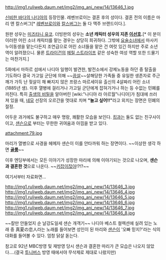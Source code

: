 http://img1.ruliweb.daum.net/img2/img_ani_new/14/13646_1.jpg

[[신비한 바다의 나디아]]의 등장인물. 레벤브로이는 결혼 후의 성이다. 결혼 전의 이름은 마리 앤 칼스버그[* [[레벤브로이]]와 [[칼스버그]]는 둘 다 맥주 브랜드이다.].

원판 성우는 [[미즈타니 유코]]. 더빙판의 성우는 '''소년 캐릭터 성우의 지존 [[이선호]].'''[* 이 분이 이러한 어린 소녀 캐릭터를 맡는 경우는 상당히 희귀하다. 그밖에 [[요술소녀]]에서 마사키 누이동생을 맡는다든지 조연급으로 어린 소녀들을 맡은 건 여럿 있긴 하지만 주로 소년 역이 알려졌으니. 물론 [[트라이건]]의 [[메릴 스트라이프]] 같은 성숙한 여성 역할 또한 드물기는 마찬가지.]

5화에서 마하르 섬에서 나디아 일행이 발견한, 발전소에서 강제노동을 하던 중 탈출을 기도하다 결국 가고일 군단에 의해 ~~[[끔살]]~~살해당한 가족들 중 유일한 생존자로 주근깨가 가득 난 젖살이 채 빠지지 않은 프랑스 마르세이유 출신의 4살짜리 어린 소녀(1885년 생). 이후 열병에 걸리거나 가고일 군단에게 잡혀가거나 하는 등 수없는 민폐를 끼친다. 특히 [[출생의 비밀]]을 알아버린 [wiki:"나디아 라 아르월"나디아]가 침대에 쓰러져 있을 때, [[네모]] 선장의 오르간을 멋대로 치며 '''"놀고 싶어!!"'''라고 외치는 장면은 민폐의 절정.

어두운 과거에도 불구하고 매우 명랑, 쾌활한 모습을 보인다. [[킹]]과는 둘도 없는 친구사이 이고, [[샌슨]]으로 부터는 무한한 귀여움과 아낌을 받고 있다. 

attachment:79.jpg

마리가 열병으로 사경을 헤메자 샌슨이 이를 안타까워 하는 장면이다.
~~이상한 생각 하면 '''[[골룸]]'''~~

이후 엔딩부에서는 모든 이야기가 성장한 마리에 의해 이야기되는 것으로 나오며, '''샌슨과 결혼한 것'''으로 나온다. ~~[[키잡]]이잖아!?!?~~

여기서부터 자료화면...

http://img1.ruliweb.daum.net/img2/img_ani_new/14/13646_3.jpg
http://img1.ruliweb.daum.net/img2/img_ani_new/14/13646_4.jpg
http://img1.ruliweb.daum.net/img2/img_ani_new/14/13646_5.jpg
http://img1.ruliweb.daum.net/img2/img_ani_new/14/13646_6.jpg
http://img1.ruliweb.daum.net/img2/img_ani_new/14/13646_7.jpg
http://img1.ruliweb.daum.net/img2/img_ani_new/14/13646_8.jpg

~~칼만 안들었지 순 날강도일세 샌슨 개객기~~ 나디아 베스트 컬렉션에 실려 있는 노래 중 真夏の恋人라는 노래를 들어보면 성인이 된 마리와 [[샌슨]]이 '오빠 믿지?'라는 식의 대화를 들어볼 수 있다. 엄청 닭살 돋는다.

참고로 92년 MBC방영 및 재방영 당시 샌슨과 결혼한 마리가 큰 모습은 나오지 않았다....(결국 [[투니버스]] 방영 때에서야 무삭제로 제대로 나왔지만)

